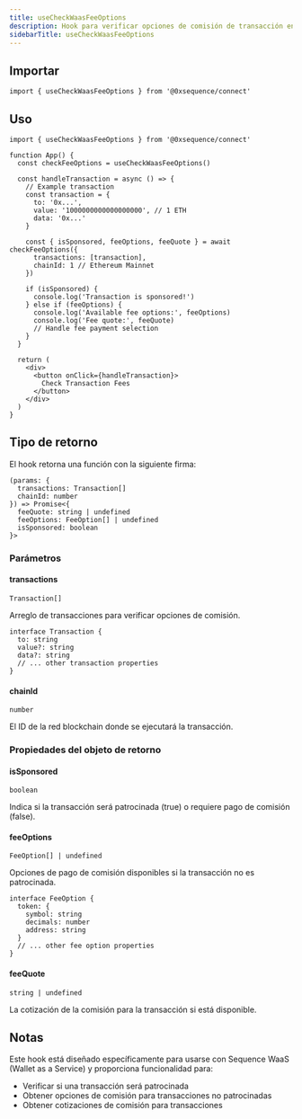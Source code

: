 ```yaml
---
title: useCheckWaasFeeOptions
description: Hook para verificar opciones de comisión de transacción en Sequence WaaS
sidebarTitle: useCheckWaasFeeOptions
---
```


## Importar

```tsx
import { useCheckWaasFeeOptions } from '@0xsequence/connect'
```

## Uso

```tsx
import { useCheckWaasFeeOptions } from '@0xsequence/connect'

function App() {
  const checkFeeOptions = useCheckWaasFeeOptions()
  
  const handleTransaction = async () => {
    // Example transaction
    const transaction = {
      to: '0x...',
      value: '1000000000000000000', // 1 ETH
      data: '0x...'
    }
    
    const { isSponsored, feeOptions, feeQuote } = await checkFeeOptions({
      transactions: [transaction],
      chainId: 1 // Ethereum Mainnet
    })
    
    if (isSponsored) {
      console.log('Transaction is sponsored!')
    } else if (feeOptions) {
      console.log('Available fee options:', feeOptions)
      console.log('Fee quote:', feeQuote)
      // Handle fee payment selection
    }
  }
  
  return (
    <div>
      <button onClick={handleTransaction}>
        Check Transaction Fees
      </button>
    </div>
  )
}
```

## Tipo de retorno
El hook retorna una función con la siguiente firma:

```tsx
(params: {
  transactions: Transaction[]
  chainId: number
}) => Promise<{
  feeQuote: string | undefined
  feeOptions: FeeOption[] | undefined
  isSponsored: boolean
}>
```

### Parámetros

#### transactions
`Transaction[]`

Arreglo de transacciones para verificar opciones de comisión.

```tsx
interface Transaction {
  to: string
  value?: string
  data?: string
  // ... other transaction properties
}
```

#### chainId
`number`

El ID de la red blockchain donde se ejecutará la transacción.

### Propiedades del objeto de retorno

#### isSponsored
`boolean`

Indica si la transacción será patrocinada (true) o requiere pago de comisión (false).

#### feeOptions
`FeeOption[] | undefined`

Opciones de pago de comisión disponibles si la transacción no es patrocinada.

```tsx
interface FeeOption {
  token: {
    symbol: string
    decimals: number
    address: string
  }
  // ... other fee option properties
}
```

#### feeQuote
`string | undefined`

La cotización de la comisión para la transacción si está disponible.

## Notas
Este hook está diseñado específicamente para usarse con Sequence WaaS (Wallet as a Service) y proporciona funcionalidad para:
- Verificar si una transacción será patrocinada
- Obtener opciones de comisión para transacciones no patrocinadas
- Obtener cotizaciones de comisión para transacciones